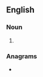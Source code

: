 ==English==

===Noun===
{{head|en|noun form}}

# {{plural of|en|outport}}

===Anagrams===
* {{anagrams|en|a=ooprsttu|outsport}}